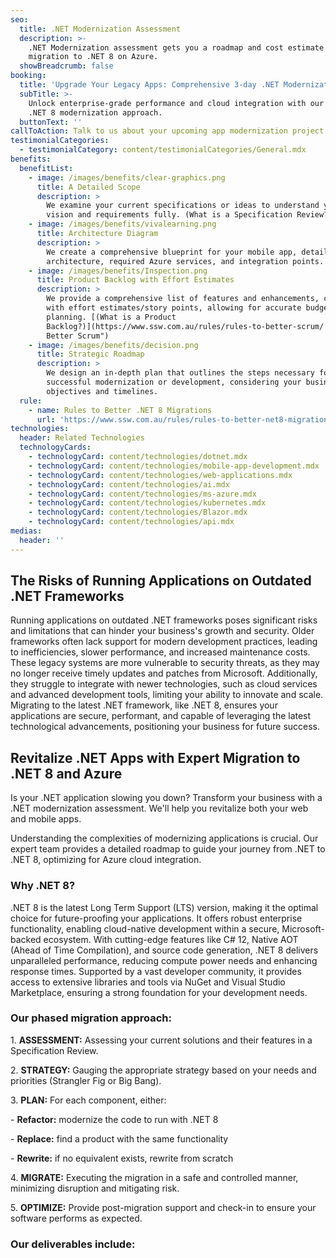 ```yaml
---
seo:
  title: .NET Modernization Assessment
  description: >-
    .NET Modernization assessment gets you a roadmap and cost estimate for your
    migration to .NET 8 on Azure.
  showBreadcrumb: false
booking:
  title: 'Upgrade Your Legacy Apps: Comprehensive 3-day .NET Modernization Assessment'
  subTitle: >-
    Unlock enterprise-grade performance and cloud integration with our phased
    .NET 8 modernization approach.
  buttonText: ''
callToAction: Talk to us about your upcoming app modernization project.
testimonialCategories:
  - testimonialCategory: content/testimonialCategories/General.mdx
benefits:
  benefitList:
    - image: /images/benefits/clear-graphics.png
      title: A Detailed Scope
      description: >
        We examine your current specifications or ideas to understand your
        vision and requirements fully. (What is a Specification Review?)
    - image: /images/benefits/vivalearning.png
      title: Architecture Diagram
      description: >
        We create a comprehensive blueprint for your mobile app, detailing the
        architecture, required Azure services, and integration points.
    - image: /images/benefits/Inspection.png
      title: Product Backlog with Effort Estimates
      description: >
        We provide a comprehensive list of features and enhancements, complete
        with effort estimates/story points, allowing for accurate budgeting and
        planning. [(What is a Product
        Backlog?)](https://www.ssw.com.au/rules/rules-to-better-scrum/ "Rules to
        Better Scrum")
    - image: /images/benefits/decision.png
      title: Strategic Roadmap
      description: >
        We design an in-depth plan that outlines the steps necessary for
        successful modernization or development, considering your business
        objectives and timelines.
  rule:
    - name: Rules to Better .NET 8 Migrations
      url: 'https://www.ssw.com.au/rules/rules-to-better-net8-migrations/'
technologies:
  header: Related Technologies
  technologyCards:
    - technologyCard: content/technologies/dotnet.mdx
    - technologyCard: content/technologies/mobile-app-development.mdx
    - technologyCard: content/technologies/web-applications.mdx
    - technologyCard: content/technologies/ai.mdx
    - technologyCard: content/technologies/ms-azure.mdx
    - technologyCard: content/technologies/kubernetes.mdx
    - technologyCard: content/technologies/Blazor.mdx
    - technologyCard: content/technologies/api.mdx
medias:
  header: ''
---
```


## The Risks of Running Applications on Outdated .NET Frameworks

Running applications on outdated .NET frameworks poses significant risks and limitations that can hinder your business's growth and security. Older frameworks often lack support for modern development practices, leading to inefficiencies, slower performance, and increased maintenance costs. These legacy systems are more vulnerable to security threats, as they may no longer receive timely updates and patches from Microsoft. Additionally, they struggle to integrate with newer technologies, such as cloud services and advanced development tools, limiting your ability to innovate and scale. Migrating to the latest .NET framework, like .NET 8, ensures your applications are secure, performant, and capable of leveraging the latest technological advancements, positioning your business for future success.

## Revitalize .NET Apps with Expert Migration to .NET 8 and Azure

Is your .NET application slowing you down? Transform your business with a .NET modernization assessment. We'll help you revitalize both your web and mobile apps.

Understanding the complexities of modernizing applications is crucial. Our expert team provides a detailed roadmap to guide your journey from .NET to .NET 8, optimizing for Azure cloud integration.

### Why .NET 8?

.NET 8 is the latest Long Term Support (LTS) version, making it the optimal choice for future-proofing your applications. It offers robust enterprise functionality, enabling cloud-native development within a secure, Microsoft-backed ecosystem. With cutting-edge features like C# 12, Native AOT (Ahead of Time Compilation), and source code generation, .NET 8 delivers unparalleled performance, reducing compute power needs and enhancing response times. Supported by a vast developer community, it provides access to extensive libraries and tools via NuGet and Visual Studio Marketplace, ensuring a strong foundation for your development needs.

### Our phased migration approach:

1\. **ASSESSMENT:** Assessing your current solutions and their features in a Specification Review.

2\. **STRATEGY:** Gauging the appropriate strategy based on your needs and priorities (Strangler Fig or Big Bang).

3\. **PLAN:** For each component, either:

\- **Refactor:** modernize the code to run with .NET 8

\- **Replace:** find a product with the same functionality

\- **Rewrite:** if no equivalent exists, rewrite from scratch

4\. **MIGRATE:** Executing the migration in a safe and controlled manner, minimizing disruption and mitigating risk.

5\. **OPTIMIZE:** Provide post-migration support and check-in to ensure your software performs as expected.

<VideoEmbed url="https://www.youtube.com/watch?v=N9QOoTwOo_U" caption=".NET Migration Services | William Liebenberg | SSW Consulting (3 mins)" duration="" removeMargin={false} />

### Our deliverables include:
